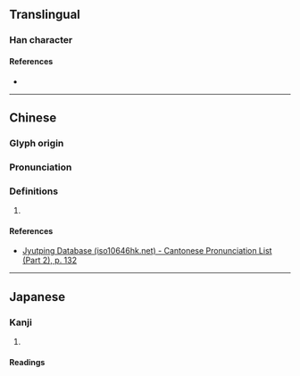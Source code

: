 {{character info}}
==Translingual==

===Han character===
{{Han char|rn=75|rad=木|as=12|sn=16|four=42969|canj=DHDW|ids=⿰木番}}

====References====
* {{Han ref|kx=0553.060|dkj=15531|dj=0941.190|hdz=21294.030|uh=6A4E|ud=27214|bh=E9DC|bd=59868}}

----

==Chinese==
{{zh-forms|s=}}

===Glyph origin===
{{Han etym}}

===Pronunciation===
{{zh-pron
|m=fán
|c=faan2
|mc=y
|oc=y
|cat=
}}


===Definitions===
{{zh-hanzi}}

# {{rfdef|zh}}

====References====
* [http://www.iso10646hk.net/jp/document/download.jsp Jyutping Database (iso10646hk.net) - Cantonese Pronunciation List (Part 2), p. 132]

----

==Japanese==

===Kanji===
{{ja-kanji|grade=|rs=木12}}

# {{rfdef|ja|sort=木12}}

====Readings====
{{ja-readings|on=はん, ぼん|kun=}}